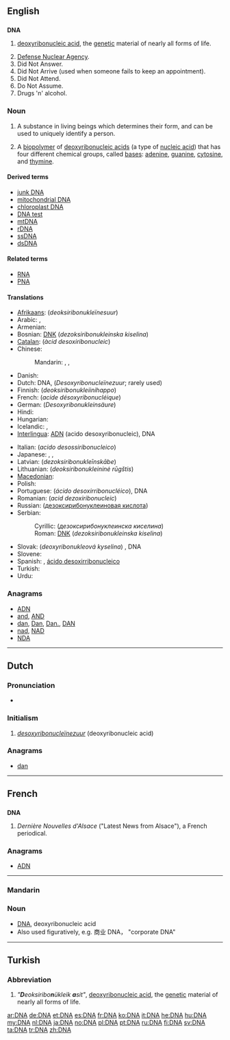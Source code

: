 {{also|dna}}
==English==
{{wikipedia}}

==={{initialism}}===
'''DNA'''

# {{genetics}} [[deoxyribonucleic acid]], the [[genetic]] material of nearly all forms of life.
# [[w:Defense Nuclear Agency|Defense Nuclear Agency]].
# Did Not Answer.
# Did Not Arrive (used when someone fails to keep an appointment).
# Did Not Attend.
# Do Not Assume.
# Drugs 'n' alcohol.

===Noun===
{{en-noun|-}}

# A substance  in living beings which determines their form, and can be used to uniquely identify a person.
# {{biochemistry}} A [[biopolymer]] of [[deoxyribonucleic acid]]s (a type of [[nucleic acid]]) that has four different chemical groups, called [[bases]]: [[adenine]], [[guanine]], [[cytosine]], and [[thymine]].

====Derived terms====
* [[junk DNA]]
* [[mitochondrial DNA]]
* [[chloroplast DNA]]
* [[DNA test]]
* [[mtDNA]]
* [[rDNA]]
* [[ssDNA]]
* [[dsDNA]]

====Related terms====
* [[RNA]]
* [[PNA]]

====Translations====
{{trans-top|deoxyribonucleic acid}}
* [[Afrikaans]]: {{t|af|DNS}} (''deoksiribonukleïnesuur'')
* Arabic: {{t|ar|دنا|f|tr=dinaa|sc=Arab}}, {{t|ar|الحمض النووي الريبي منقوص الأكسجين|m|sc=Arab}}
* Armenian: {{t-|hy|ԴՆԹ|tr=DNT’}}
* Bosnian: [[DNK#Bosnian|DNK]] (''dezoksiribonukleinska kiselina'') {{f}}
* [[Catalan]]: {{t|ca|ADN}} (''àcid desoxiribonucleic'')
* Chinese:
*: Mandarin: {{t|zh|核酸|tr=hésuān|sc=Hani}}, {{t|zh|脫氧核糖核酸|sc=Hani}}, {{t|zh|脱氧核糖核酸|tr=tuōyǎnghé táng hésuān|sc=Hani}}
* Danish: {{t+|da|dna}}
* Dutch: DNA, {{t|nl|DNZ}} (''Desoxyribonucleïnezuur''; rarely used)
* Finnish: {{t|fi|DNA}} (''deoksiribonukleiinihappo'')
* French: {{t|fr|ADN}} (''acide désoxyribonucléique'') {{m}}
* German: {{t|de|DNS}} (''Desoxyribonukleinsäure'') {{f}}
* Hindi: {{t|hi|डीएनए|tr=ḍī'ēn'ē|sc=Deva}}
* Hungarian: {{t+|hu|DNS}}
* Icelandic: {{t-|is|DNA|n}}, {{qualifier|rare|deoxýríbósakjarnsýra}} {{t|is|DKS|n}}
* [[Interlingua]]: [[ADN]] (acido desoxyribonucleic), DNA
{{trans-mid}}
* Italian: {{t|it|ADN}} (''acido desossiribonucleico'') {{m}}
* Japanese: {{t|ja|デオキシリボ核酸|tr=deokishiribo kakusan|sc=Jpan}}, {{t|ja|ＤＮＡ|tr=dī-enu-ē|sc=Jpan}}, {{t|ja|ディー・エヌ・エー|tr=dī-enu-ē|sc=Jpan}}
* Latvian: {{t|lv|DNS}} (''dezoksiribonukleīnskābe'')
* Lithuanian: {{t|lt|DNR}} (''deoksiribonukleininė rūgštis'')
* [[Macedonian]]: {{t-|mk|ДНК|f|tr=дезоксирибонуклеинска киселина}}
* Polish: {{t+|pl|DNA}}
* Portuguese: {{t|pt|ADN}} (''ácido desoxirribonucléico''), DNA
* Romanian: {{t|ro|ADN}} (''acid dezoxiribonucleic'') {{m}}
* Russian: {{t|ru|ДНК|f|tr=de-en-ká}} ([[дезоксирибонуклеиновая кислота]]) {{f}}
* Serbian:
*: Cyrillic: {{t|sr|ДНК}} (''дезоксирибонуклеинска киселина'') {{f}}
*: Roman: [[DNK#Serbian|DNK]] (''dezoksiribonukleinska kiselina'') {{f}}
* Slovak: {{t|sk|DNK}} (''deoxyribonukleová kyselina'') {{f}}, DNA {{n}}
* Slovene: {{t|sl|DNK}}
* Spanish: {{t|es|ADN}}, {{qualifier|written out}} [[ácido desoxirribonucleico]] {{m}}
* Turkish: {{t+|tr|DNA}}
* Urdu: {{t|ur|ڈی این اے|tr=ḍī 'ēn 'ē|sc=ur-Arab}}
{{trans-bottom}}

===Anagrams===
* [[ADN#English|ADN]]
* [[and#English|and]], [[AND#English|AND]]
* [[dan#English|dan]], [[Dan#English|Dan]], [[Dan.#English|Dan.]], [[DAN#English|DAN]]
* [[nad#English|nad]], [[NAD#English|NAD]]
* [[NDA#English|NDA]]

----

==Dutch==

===Pronunciation===
* {{audio|Nl-DNA.ogg|Audio}}

===Initialism===
{{infl|nl|initialism}}

# ''[[desoxyribonucleïnezuur]]'' (deoxyribonucleic acid)

===Anagrams===
* [[dan#Dutch|dan]]

----

==French==

==={{abbreviation|French}}===
'''DNA'''

# ''Dernière Nouvelles d'Alsace'' ("Latest News from Alsace"), a French periodical.

===Anagrams===
* [[ADN#French|ADN]]

----
===Mandarin===
===Noun===
{{infl|cmn|noun|sc=Latn}}
*[[DNA]], deoxyribonucleic acid 
*Also used figuratively, e.g. 商业 DNA， "corporate DNA"

{{seeCites}}
----

==Turkish==

===Abbreviation===
{{infl|tr|abbreviation}}

# ''"'''D'''eoksiribo'''n'''ükleik '''a'''sit"'', [[deoxyribonucleic acid]], the [[genetic]] material of nearly all forms of life.

[[ar:DNA]]
[[de:DNA]]
[[et:DNA]]
[[es:DNA]]
[[fr:DNA]]
[[ko:DNA]]
[[it:DNA]]
[[he:DNA]]
[[hu:DNA]]
[[my:DNA]]
[[nl:DNA]]
[[ja:DNA]]
[[no:DNA]]
[[pl:DNA]]
[[pt:DNA]]
[[ru:DNA]]
[[fi:DNA]]
[[sv:DNA]]
[[ta:DNA]]
[[tr:DNA]]
[[zh:DNA]]